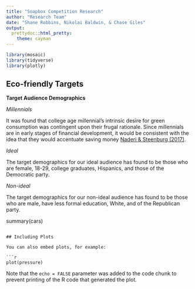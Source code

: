 ```yaml
---
title: "Soapbox Competition Research"
author: "Research Team"
date: "Shane Robbins, Nikolai Baldwin, & Chase Giles"
output: 
  prettydoc::html_pretty:
    theme: cayman
---
```


```r
library(mosaic)
library(tidyverse)
library(plotly)


```

## Eco-friendly Targets
**Target Audience Demographics**

*Millennials*

It was found that college age millennial's intrinsic desire for green consumption was contingent upon their frugal rationale. Since millennials are in early stages of financial development, it would be consistent with the idea that they would accentuate saving money [Naderi & Steenburg (2017)](https://www.emerald.com/insight/content/doi/10.1108/YC-08-2017-00722/full/pdf?title=me-first-then-the-environment-young-millennials-as-green-consumers).

*Ideal*


The target demographics for our ideal audience has found to be those who are female, 18-29, college graduates, Hispanics, and those of the Democratic party.

*Non-ideal*

The target demographics for our non-ideal audience has found to be those who are male, have less formal education, White, and of the Republican party.

summary(cars)
```

## Including Plots

You can also embed plots, for example:

```r
plot(pressure)
```

Note that the `echo = FALSE` parameter was added to the code chunk to prevent printing of the R code that generated the plot.

